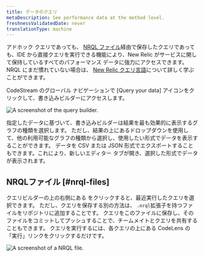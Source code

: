 ```yaml
---
title: データのクエリ
metaDescription: See performance data at the method level.
freshnessValidatedDate: never
translationType: machine
---
```


アドホック クエリであっても、 [NRQL ファイル](#nrql-files)経由で保存したクエリであっても、IDE から直接クエリを実行できる機能により、New Relic がサービスに関して保持しているすべてのパフォーマンス データに強力にアクセスできます。 NRQL にまだ慣れていない場合は、 [New Relic クエリ言語](/docs/nrql/get-started/introduction-nrql-new-relics-query-language)について詳しく学ぶことができます。

CodeStream のグローバル ナビゲーションで \[Query your data] アイコンをクリックして、書き込みビルダーにアクセスします。

<img
  title="Query your data."
  alt="A screenshot of the query builder."
  src="/images/codestream_screenshot-crop_query-builder.webp"
/>

指定したデータに基づいて、書き込みビルダーは結果を最も効果的に表示するグラフの種類を選択します。 ただし、結果の上にあるドロップダウンを使用して、他の利用可能なグラフの種類から選択し、使用したい形式でデータを表示することができます。 データを CSV または JSON 形式でエクスポートすることもできます。これにより、新しいエディター タブが開き、選択した形式でデータが表示されます。

## NRQLファイル [#nrql-files]

クエリビルダーの上の右側にある をクリックすると、最近実行したクエリを選択できます。 ただし、クエリを保存する別の方法は、 `.nrql`拡張子を持つファイルをリポジトリに追加することです。 クエリをこのファイルに保存し、そのファイルをコミットしてプッシュすることで、チームメイトとクエリを共有することもできます。 クエリを実行するには、各クエリの上にある CodeLens の「実行」リンクをクリックするだけです。

<img
  title="NRQL file."
  alt="A screenshot of a NRQL file."
  src="/images/codestream_screenshot-crop_nrql-file.webp"
/>
